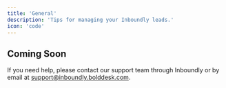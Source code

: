 ```yaml
---
title: 'General'
description: 'Tips for managing your Inboundly leads.'
icon: 'code'
---
```


## Coming Soon

If you need help, please contact our support team through Inboundly or by email at support@inboundly.bolddesk.com.